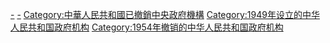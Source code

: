 {{Catmore}}

[[Category:中华人民共和国中央国家机构|-]]
[[Category:中华人民共和国人民政府|-]]
[[Category:中華人民共和國已撤銷中央政府機構|Category:中華人民共和國已撤銷中央政府機構]]
[[Category:1949年设立的中华人民共和国政府机构|Category:1949年设立的中华人民共和国政府机构]]
[[Category:1954年撤销的中华人民共和国政府机构|Category:1954年撤销的中华人民共和国政府机构]]